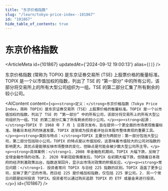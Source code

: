 ```yaml
---
title: "东京价格指数"
slug: "/learn/tokyo-price-index--101867"
id: "101867"
hide_table_of_contents: true
---
```



# 东京价格指数

<ArticleMeta id={101867} updatedAt={'2024-09-12 19:00:13'} alias={`[]`} />
<div className='border-solid border-b border-t-0 my-4 border-[var(--ifm-color-gray-300)]' />

东京价格指数 (常称为 TOPIX) 是东京证券交易所 (TSE) 上股票价格的衡量标准。TOPIX 是一个以市值加权的指数，列出了 TSE 的 “第一部分” 中的所有公司，该部分将交易所上的所有大型公司组织为一组。TSE 的第二部分汇集了所有剩余的较小公司。

<AIContent content={`<p><strong>定义：</strong>东京价格指数（Tokyo Price Index，简称 TOPIX）是东京证券交易所（TSE）上股票价格的衡量标准。TOPIX 是一个以市值加权的指数，列出了 TSE 的 “第一部分” 中的所有公司，该部分将交易所上的所有大型公司组织为一组。TSE 的第二部分汇集了所有剩余的较小公司。</p><p><strong>起源：</strong>TOPIX 于 1968 年 7 月 1 日首次发布，旨在提供一个更全面的市场表现衡量标准。随着日本经济的快速发展，TOPIX 逐渐成为投资者评估日本股市整体表现的重要工具。</p><p><strong>类别与特点：</strong>TOPIX 主要分为两部分：第一部分包括大型公司，第二部分包括较小公司。TOPIX 的特点是以市值加权，这意味着市值较大的公司对指数的影响更大。其优点是能够反映市场整体的变化，但缺点是可能会被少数大型公司所主导。</p><p><strong>具体案例：</strong>1. 2008 年金融危机期间，TOPIX 大幅下跌，反映了全球金融市场的动荡。2. 2020 年新冠疫情爆发后，TOPIX 在初期大幅下跌，但随着日本政府的经济刺激政策出台，指数逐渐回升，显示出市场对政策的积极反应。</p><p><strong>常见问题：</strong>1. 投资者常问 TOPIX 与日经 225 指数的区别。TOPIX 涵盖了更多公司，反映了更广泛的市场，而日经 225 是价格加权指数，仅包括 225 家公司。2. 另一个常见问题是如何投资 TOPIX。投资者可以通过购买追踪 TOPIX 的 ETF 或基金来进行投资。</p>`} id={101867} />
